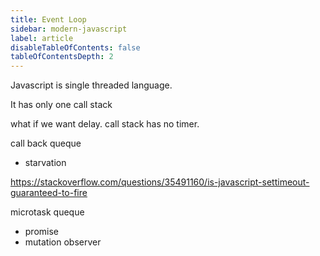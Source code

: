 ```yaml
---
title: Event Loop
sidebar: modern-javascript
label: article
disableTableOfContents: false
tableOfContentsDepth: 2
---
```


Javascript is single threaded language.

It has only one call stack

what if we want delay.
call stack has no timer.

call back queque

- starvation

https://stackoverflow.com/questions/35491160/is-javascript-settimeout-guaranteed-to-fire

microtask queque

- promise
- mutation observer
